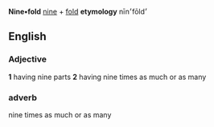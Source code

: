 '''Nine•fold'''
[[nine]] + [[fold]]
'''etymology'''
nīn׳fōld׳

==English==

===Adjective===



'''1''' having nine parts
'''2''' having nine times as much or as many

===adverb===
nine times as much or as many